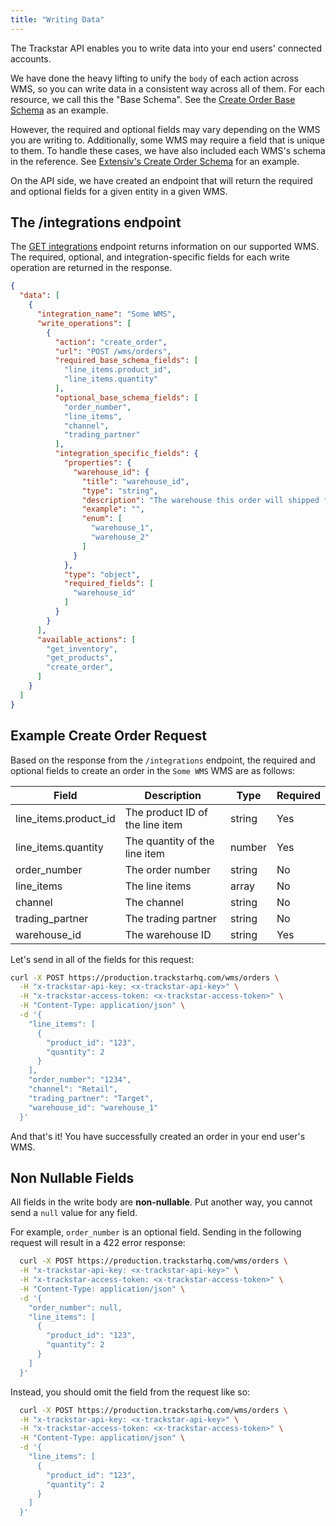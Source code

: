 ```yaml
---
title: "Writing Data"
---
```


The Trackstar API enables you to write data into your end users' connected accounts.

We have done the heavy lifting to unify the `body` of each action across WMS, so you can write data in a consistent way across all of them.
For each resource, we call this the "Base Schema". See the [Create Order Base Schema](/api-reference/wms-api/orders/post#base-schema) as an example.

However, the required and optional fields may vary depending on the WMS you are writing to. Additionally, some WMS may require a field that is unique to them.
To handle these cases, we have also included each WMS's schema in the reference. See [Extensiv's Create Order Schema](/api-reference/wms-api/orders/post#extensiv-3-pl-central)
for an example.

On the API side, we have created an endpoint that will return the required and optional fields for a given entity in a given WMS.

## The /integrations endpoint

The [GET integrations](/api-reference/mgmt/integrations) endpoint returns information on our supported WMS. The required, optional, and integration-specific fields for each write operation are returned in the response.

```json
{
  "data": [
    {
      "integration_name": "Some WMS",
      "write_operations": [
        {
          "action": "create_order",
          "url": "POST /wms/orders",
          "required_base_schema_fields": [
            "line_items.product_id",
            "line_items.quantity"
          ],
          "optional_base_schema_fields": [
            "order_number",
            "line_items",
            "channel",
            "trading_partner"
          ],
          "integration_specific_fields": {
            "properties": {
              "warehouse_id": {
                "title": "warehouse_id",
                "type": "string",
                "description": "The warehouse this order will shipped from.",
                "example": "",
                "enum": [
                  "warehouse_1",
                  "warehouse_2"
                ]
              }
            },
            "type": "object",
            "required_fields": [
              "warehouse_id"
            ]
          }
        }
      ],
      "available_actions": [
        "get_inventory",
        "get_products",
        "create_order",
      ]
    }
  ]
}
```

## Example Create Order Request

Based on the response from the `/integrations` endpoint, the required and optional fields to create an order in the `Some WMS` WMS are as follows:

| Field                      | Description                           | Type   | Required |
|----------------------------|---------------------------------------|--------|----------|
| line_items.product_id      | The product ID of the line item        | string | Yes      |
| line_items.quantity        | The quantity of the line item          | number | Yes      |
| order_number               | The order number                       | string | No       |
| line_items                 | The line items                         | array  | No       |
| channel                    | The channel                            | string | No       |
| trading_partner            | The trading partner                    | string | No       |
| warehouse_id               | The warehouse ID                       | string | Yes      |

Let's send in all of the fields for this request:

```bash
curl -X POST https://production.trackstarhq.com/wms/orders \
  -H "x-trackstar-api-key: <x-trackstar-api-key>" \
  -H "x-trackstar-access-token: <x-trackstar-access-token>" \
  -H "Content-Type: application/json" \
  -d '{
    "line_items": [
      {
        "product_id": "123",
        "quantity": 2
      }
    ],
    "order_number": "1234",
    "channel": "Retail",
    "trading_partner": "Target",
    "warehouse_id": "warehouse_1"
  }'
```

And that's it! You have successfully created an order in your end user's WMS.

## Non Nullable Fields

All fields in the write body are **non-nullable**. Put another way, you cannot send a `null` value for any field.

For example, `order_number` is an optional field. Sending in the following request will result in a 422 error response:

```bash
  curl -X POST https://production.trackstarhq.com/wms/orders \
  -H "x-trackstar-api-key: <x-trackstar-api-key>" \
  -H "x-trackstar-access-token: <x-trackstar-access-token>" \
  -H "Content-Type: application/json" \
  -d '{
    "order_number": null,
    "line_items": [
      {
        "product_id": "123",
        "quantity": 2
      }
    ]
  }'
```

Instead, you should omit the field from the request like so:

```bash
  curl -X POST https://production.trackstarhq.com/wms/orders \
  -H "x-trackstar-api-key: <x-trackstar-api-key>" \
  -H "x-trackstar-access-token: <x-trackstar-access-token>" \
  -H "Content-Type: application/json" \
  -d '{
    "line_items": [
      {
        "product_id": "123",
        "quantity": 2
      }
    ]
  }'
```
